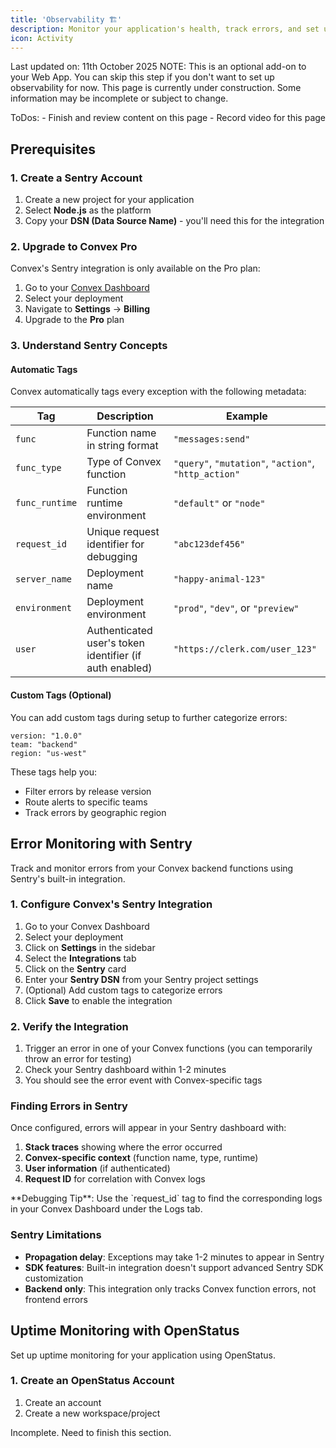 ```yaml
---
title: 'Observability 🏗'
description: Monitor your application's health, track errors, and set up alerting to stay informed about issues in production.
icon: Activity
---
```


<Note>
  Last updated on: 11th October 2025
</Note>

<Note>
  NOTE: This is an optional add-on to your Web App. You can skip this step if you don't want to set up observability for now.
</Note>


<Callout title="Work in Progress" type="warning">
  This page is currently under construction. Some information may be incomplete or subject to change.

  ToDos: 
    - Finish and review content on this page
    - Record video for this page
</Callout>

<YouTube id="UqJJktxCY9U" />

## Prerequisites

### 1. Create a Sentry Account

<Cards>
  <Card
    title="Sign up for Sentry"
    href="https://sentry.io"
    description="Create a free account to start monitoring errors and performance."
  />
</Cards>

1. Create a new project for your application
2. Select **Node.js** as the platform
3. Copy your **DSN (Data Source Name)** - you'll need this for the integration

### 2. Upgrade to Convex Pro

Convex's Sentry integration is only available on the Pro plan:

1. Go to your [Convex Dashboard](https://dashboard.convex.dev)
2. Select your deployment
3. Navigate to **Settings** → **Billing**
4. Upgrade to the **Pro** plan

### 3. Understand Sentry Concepts

#### Automatic Tags

Convex automatically tags every exception with the following metadata:

| Tag | Description | Example |
|-----|-------------|---------|
| `func` | Function name in string format | `"messages:send"` |
| `func_type` | Type of Convex function | `"query"`, `"mutation"`, `"action"`, `"http_action"` |
| `func_runtime` | Function runtime environment | `"default"` or `"node"` |
| `request_id` | Unique request identifier for debugging | `"abc123def456"` |
| `server_name` | Deployment name | `"happy-animal-123"` |
| `environment` | Deployment environment | `"prod"`, `"dev"`, or `"preview"` |
| `user` | Authenticated user's token identifier (if auth enabled) | `"https://clerk.com/user_123"` |

#### Custom Tags (Optional)

You can add custom tags during setup to further categorize errors:

```plaintext
version: "1.0.0"
team: "backend"
region: "us-west"
```

These tags help you:
- Filter errors by release version
- Route alerts to specific teams
- Track errors by geographic region

## Error Monitoring with Sentry

Track and monitor errors from your Convex backend functions using Sentry's built-in integration.

### 1. Configure Convex's Sentry Integration

1. Go to your Convex Dashboard
2. Select your deployment
3. Click on **Settings** in the sidebar
4. Select the **Integrations** tab
5. Click on the **Sentry** card
6. Enter your **Sentry DSN** from your Sentry project settings
7. (Optional) Add custom tags to categorize errors
8. Click **Save** to enable the integration

### 2. Verify the Integration

1. Trigger an error in one of your Convex functions (you can temporarily throw an error for testing)
2. Check your Sentry dashboard within 1-2 minutes
3. You should see the error event with Convex-specific tags

### Finding Errors in Sentry

Once configured, errors will appear in your Sentry dashboard with:

1. **Stack traces** showing where the error occurred
2. **Convex-specific context** (function name, type, runtime)
3. **User information** (if authenticated)
4. **Request ID** for correlation with Convex logs

<Note>
**Debugging Tip**: Use the `request_id` tag to find the corresponding logs in your Convex Dashboard under the Logs tab.
</Note>

### Sentry Limitations

- **Propagation delay**: Exceptions may take 1-2 minutes to appear in Sentry
- **SDK features**: Built-in integration doesn't support advanced Sentry SDK customization
- **Backend only**: This integration only tracks Convex function errors, not frontend errors

## Uptime Monitoring with OpenStatus

Set up uptime monitoring for your application using OpenStatus.

### 1. Create an OpenStatus Account

<Cards>
  <Card
    title="Sign up for OpenStatus"
    href="https://openstatus.dev"
    description="Create a free account to start monitoring uptime and performance."
  />
</Cards>

1. Create an account
2. Create a new workspace/project

<Note>
  Incomplete. Need to finish this section.
</Note>